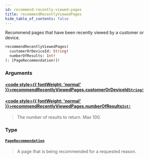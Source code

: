 ```yaml
---
id: recommend-recently-viewed-pages
title: recommendRecentlyViewedPages
hide_table_of_contents: false
---
```








Recommend pages that have been recently viewed by a customer or device.

```graphql
recommendRecentlyViewedPages(
  customerOrDeviceId: String!
  numberOfResults: Int!
): [PageRecommendation!]!
```


### Arguments

#### [<code style={{ fontWeight: 'normal' }}>recommendRecentlyViewedPages.<b>customerOrDeviceId</b></code>](#)<Bullet />[`String!`](/demand/api/graphql-storefront/reference/scalars/string) <Badge class="secondary" text="non-null"/> <Badge class="secondary" text="scalar"/>
> 
> 

#### [<code style={{ fontWeight: 'normal' }}>recommendRecentlyViewedPages.<b>numberOfResults</b></code>](#)<Bullet />[`Int!`](/demand/api/graphql-storefront/reference/scalars/int) <Badge class="secondary" text="non-null"/> <Badge class="secondary" text="scalar"/>
> The number of results to return. Max 100.
> 

### Type

#### [`PageRecommendation`](/demand/api/graphql-storefront/reference/objects/page-recommendation) <Badge class="secondary" text="object"/>
> A page that is being recommended for a requested reason.
> 





